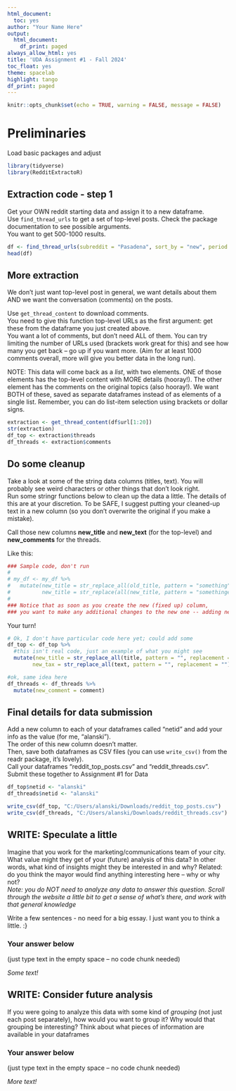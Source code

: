 ```yaml
---
html_document:
  toc: yes
author: "Your Name Here"
output:
  html_document:
    df_print: paged
always_allow_html: yes
title: 'UDA Assignment #1 - Fall 2024'
toc_float: yes
theme: spacelab
highlight: tango
df_print: paged
---
```

  
```r
knitr::opts_chunk$set(echo = TRUE, warning = FALSE, message = FALSE)
```


# Preliminaries
Load basic packages and adjust 
```r
library(tidyverse)
library(RedditExtractoR)
```

## Extraction code - step 1
Get your OWN reddit starting data and assign it to a new dataframe.  
Use `find_thread_urls` to get a set of top-level posts. Check the package documentation to see possible arguments.  
You want to get 500-1000 results.  
```r
df <- find_thread_urls(subreddit = "Pasadena", sort_by = "new", period = "year")
head(df)
```

## More extraction
We don't just want top-level post in general, we want details about them AND we want the conversation (comments) on the posts.  
  
Use `get_thread_content` to download comments.  
You need to give this function top-level URLs as the first argument: get these from the dataframe you just created above.  
You want a lot of comments, but don't need ALL of them. You can try limiting the number of URLs used (brackets work great for this) and see how many you get back -- go up if you want more. (Aim for at least 1000 comments overall, more will give you better data in the long run).
   
NOTE: This data will come back as a *list*, with two elements.  ONE of those elements has the top-level content with MORE details (hooray!). The other element has the comments on the original topics (also hooray!).  We want BOTH of these, saved as separate dataframes instead of as elements of a single list. Remember, you can do list-item selection using brackets or dollar signs.

```r
extraction <- get_thread_content(df$url[1:20])
str(extraction)
df_top <- extraction$threads
df_threads <- extraction$comments
```



## Do some cleanup
Take a look at some of the string data columns (titles, text).  You will probably see weird characters or other things that don't look right.  
Run some stringr functions below to clean up the data a little.  The details of this are at your discretion. To be SAFE, I suggest putting your cleaned-up text in a new column (so you don't overwrite the original if you make a mistake).

Call those new columns **new_title** and **new_text** (for the top-level) and **new_comments** for the threads. 
  
Like this:
```r
### Sample code, don't run
#
# my_df <- my_df %>%
#   mutate(new_title = str_replace_all(old_title, pattern = "something", replacement = "something-better"),
#          new_title = str_replace(all(new_title, pattern = "somethingelse", replacement = "something_else_better")))
#
### Notice that as soon as you create the new (fixed up) column, 
### you want to make any additional changes to the new one -- adding new changes to the old ones
```

Your turn!
```r
# Ok, I don't have particular code here yet; could add some
df_top <- df_top %>%
  #this isn't real code, just an example of what you might see
  mutate(new_title = str_replace_all(title, pattern = "", replacement = ""),
        new_tax = str_replace_all(text, pattern = "", replacement = ""))

#ok, same idea here
df_threads <- df_threads %>%
  mutate(new_comment = comment)
```


## Final details for data submission

Add a new column to each of your dataframes called "netid" and add your info as the value (for me, "alanski").  
The order of this new column doesn't matter.  
Then, save both dataframes as CSV files (you can use `write_csv()` from the readr package, it's lovely).  
Call your dataframes "reddit_top_posts.csv" and "reddit_threads.csv".  Submit these together to Assignment #1 for Data

```r
df_top$netid <- "alanski"
df_threads$netid <- "alanski"

write_csv(df_top, "C:/Users/alanski/Downloads/reddit_top_posts.csv")
write_csv(df_threads, "C:/Users/alanski/Downloads/reddit_threads.csv")
```


## WRITE: Speculate a little
Imagine that you work for the marketing/communications team of your city. What value might they get of your (future) analysis of this data? In other words, what kind of insights might they be interested in and why? Related: do you think the mayor would find anything interesting here -- why or why not?  
*Note: you do NOT need to analyze any data to answer this question.  Scroll through the website a little bit to get a sense of what's there, and work with that general knowledge*   

Write a few sentences - no need for a big essay.  I just want you to think a little. :}
  
### Your answer below 
(just type text in the empty space -- no code chunk needed)

*Some text!*  
  
## WRITE: Consider future analysis
If you were going to analyze this data with some kind of *grouping* (not just each post separately), how would you want to group it? Why would that grouping be interesting? Think about what pieces of information are available in your dataframes

### Your answer below 
(just type text in the empty space -- no code chunk needed)
  
  *More text!*
  
  
  
  